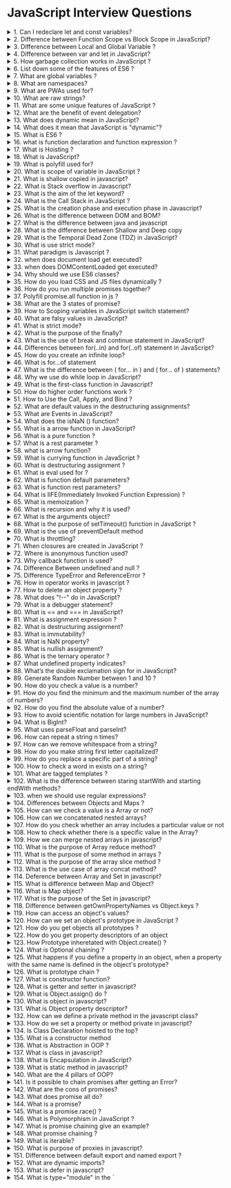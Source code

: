 # JavaScript Interview Questions

<details>
<summary>1. Can I redeclare let and const variables?</summary>

No, you cannot redeclare let and const variables. If you do, it throws below error

```js
Uncaught SyntaxError: Identifier 'someVariable' has already been declared
```

</details>

<details>
<summary>2. Difference between Function Scope vs Block Scope in JavaScript?</summary>

**Function Scope**:
variables defined inside a function are not accessible outside the function.

```javascript
function foo() {
	var a = 1;
	function bar() {
		console.log(a); // 1
	}
	bar();
}

foo(); // 1
```

**Block Scope :**

This scope restricts the variable that is declared inside a specific block, from access by the outside of the block. The let & const keyword facilitates the variables to be block scoped.

```javascript
if (true) {
	let a = 1;
	console.log(a); // 1
}
console.log(a); // ReferenceError: a is not defined
```

</details>
<details>
<summary>3. Difference between Local and Global Variable ?</summary>

**KEY DIFFERENCE**

- Local variable is declared inside a function or block scope whereas Global variable is declared outside the function.
- Local variables are created when the function has started execution and is lost when the function terminates, on the other hand, Global variable is created as execution starts and is lost when the program ends.
- Local variable doesn’t provide data sharing whereas Global variable provides data sharing.
- Local variables are stored on the stack whereas the Global variable are stored on a fixed location decided by the compiler.

</details>

<details>
<summary>4. Difference between var and let in JavaScript?</summary>

The main difference between let and var is that scope of a variable defined with let is limited to the block in which it is declared while variable declared with var has the global scope. So we can say that var is rather a keyword which defines a variable globally regardless of block scope.

Also, one difference between var and let is variable with var can be redeclared to some other value while variable could not be redeclared if it is defined with let.

</details>

<details>
<summary>5. How garbage collection works in JavaScript ?</summary>

In JavaScript, the memory management process is automated. The browser takes care of that thing for us. When a variable function or object is created in javascript the memory space is created for the reading and write operations. after the operations are done and no longer references are connected to the variable then the garbage collector release the variables from memory spaces. The Garbage Collection mechanism in JavaScript is governed by two algorithms

**Reference Counting Algorithm**
It determines the usefulness of an object by finding out if the object is being referenced by some other object or not.

**Mark and Sweep Algorithm.**
If an object is having zero references then it is effectively unreachable. So it is fit to be a garbage.

</details>
<details>
<summary>6. List down some of the features of ES6 ?</summary>

Below are the list of some new features of ES6,

- Support for constants or immutable variables
- Block-scope support for variables, constants and functions
- Arrow functions
- Default parameters
- Rest and Spread Parameters
- Template Literals
- Multi-line Strings
- Destructuring Assignment
- Enhanced Object Literals
- Promises
- Classes
- Modules

</details>

<details>
<summary>7. What are global variables ?</summary>

Global variables are those that are available throughout the length of the code without any scope. The var keyword is used to declare a local variable but if you omit it then it will become global variable

```javascript
msg = 'Hello'; // var is missing, it becomes global variable
```

</details>

<details>
<summary>8. What are  namespaces?</summary>

The namespace is a programming paradigm it's used to avoid variable naming collisions. Help to organize code into logical groups. JavaScript does not provide namespace by default. However, we can replicate this functionality by making a global object which can contain all functions and variables.

**Example**

```javascript
const service = {
	get: function () {
		// Get Api Implemented
	},
	put: function () {
		// put Api Implemented
	},
	post: function () {
		// post Api Implmented
	}
};

service.get();
service.post();
```

</details>

<details>
<summary>9. What are PWAs used for?</summary>

Progressive Web Apps (PWAs) are web apps that use service workers, manifests, and other web-platform features in combination with progressive enhancement to give users an experience on par with native apps.

</details>

<details>
<summary>10. What are raw strings?</summary>

It's used to get the raw string form of template literals without processing to escape sequences (e.g. \n).

```javascript
var str = `Hello world \n Jon Snow`;
console.log(str);
// Hello world
//  Jon Snow

var rawStr = String.raw`Hello world \n Jon Snow`;
console.log(rawStr); //Hello world \n Jon Snow
```

</details>
<details>
<summary>11. What are some unique features of JavaScript ?</summary>

There are at least three great things about JavaScript:

1. Full integration with HTML/CSS.
2. Simple and easy to understand syntax.
3. Supported by all modern browsers and enabled by default in all modern browsers.

</details>

<details>
<summary>12. What are the benefit of event delegation?</summary>

Event Delegation is basically a pattern to handle events efficiently. Instead of adding an event listener to each and every similar element, we can add an event listener to a parent element and call an event on a particular target using the .target property of the event object.

- No need to add many handlers.
- When adding or removing elements, no need to add/remove handlers.

</details>

<details>
<summary>13. What does dynamic mean in JavaScript?</summary>

JavaScript is a loosely typed or dynamic language because variables in JavaScript are not directly associated with any particular value type, and any variable can be assigned/reassigned with values of all types.

```javascript
let age = 50; // age is a number now
age = 'old'; // age is a string now
age = true; // age is a boolean
```

</details>

<details>
<summary>14. What does it mean that JavaScript is "dynamic"?</summary>

JavaScript is called a dynamic language because it doesn't just have a few dynamic aspects, pretty much everything is dynamic.

All variables are dynamic (both in type and existance), and even the code is dynamic. You can create new variables at runtime, and the type of variables is determined at runtime

</details>

<details>
<summary>15. What is ES6 ?</summary>

ES6 stands for ECMAScript 6. ECMAScript was created to standardize JavaScript, and ES6 is the 6th version of ECMAScript, it was published in 2015, and is also known as ECMAScript 2015.

</details>
<details>
<summary>16. what is function declaration and function expression ?</summary>

**Function Declaration**
A function created with a function declaration is a Function object and has all the properties, methods and behavior of Function

```javascript
function add(a, b) {
	return a + b;
}
```

**Function Expression**
A Functions stored in variables do not need function names. They are always invoked (called) using the variable name.

```javascript
const add = function (a, b) {
	return a + b;
};
```

</details>

<details>
<summary>17. What is Hoisting ?</summary>

In JavaScript, Hoisting is the default behavior of moving all the declarations at the top of the scope before code execution. Basically, it gives us an advantage that no matter where functions and variables are declared, they are moved to the top of their scope regardless of whether their scope is global or local.

It allows us to call functions before even writing them in our code.

Note: JavaScript only hoists declarations, not the initializations.

JavaScript allocates memory for all variables and functions defined in the program before execution. [Reference](https://www.geeksforgeeks.org/javascript-hoisting/)

</details>

<details>
<summary>18. What is JavaScript?</summary>

Javascript is a synchronized single-threaded programming language.

</details>

<details>
<summary>19. What is polyfill used for?</summary>

Polyfills allow web developers to use an API regardless of whether or not it is supported by a browser, and usually with minimal overhead. Typically they first check if a browser supports an API, and use it if available, otherwise using their own implementation.

</details>

<details>
<summary>20. What is scope of variable in JavaScript ?</summary>

The scope of a variable is the region of your program in which it is defined. JavaScript variables have only two scopes.

- **Global Variables** − A global variable has global scope which means it can be defined anywhere in your JavaScript code
- **Local Variables** − A local variable will be visible only within a function or block (let,const) where it is defined. Function parameters are always local to that function

</details>

<details>
<summary>21. What is shallow copied in javascript?</summary>

A shallow copy is a copy of the object itself. It does not copy the properties of the object. It just copies the reference to the object.

```javascript
const obj = {
	a: 1,
	b: 2
};

const obj2 = obj;
obj2.a = 2;

console.log(obj2); // {a: 2, b: 2}
console.log(obj); // {a: 2, b: 2}
```

</details>

<details>
<summary>22. What is Stack overflow in Javascript?</summary>

The call stack has a maximum size assigned. Stack Overflow occurs when the number of function calls added to the stack increases the stack’s maximum limit (the call stack has a maximum size). A classic example to cause such a situation is Recursion. Recursion is a process in which a function calls itself until a terminating condition is found.

```javascript
function recursion() {
	recursion(); //a function calling itself
}
recursion();
```

</details>

<details>
<summary>23. What is the aim of the let keyword?</summary>

let allows you to declare variables that are limited to the scope of a block statement, or expression on which it is used, unlike the var keyword, which declares a variable globally, or locally to an entire function regardless of block scope.

```js
function varTest() {
	var x = 1;
	{
		var x = 2; // same variable!
		console.log(x); // 2
	}
	console.log(x); // 2
}

function letTest() {
	let x = 1;
	{
		let x = 2; // different variable
		console.log(x); // 2
	}
	console.log(x); // 1
}
```

</details>

<details>
<summary>24. What is the Call Stack in JavaScript ?</summary>

The call stack is used by JavaScript to keep track of multiple function calls. It is like a real stack in data structures where data can be pushed and popped and follows the Last In First Out (LIFO) principle. We use call stack for memorizing which function is running right now. The below example demonstrates the call stack.

</details>

<details>
<summary>25. What is the creation phase and execution phase in Javascript?</summary>

**Creation Phase**
It picks all function declarations and stores them in memory with their reference. Also picks all variables and assigns undefined to them.

**Execution Phase**
In that phase read the code line by line and assigns variable values. and execute functions.

</details>

<details>
<summary>26. What is the difference between DOM and BOM?</summary>

They're just different objects you're dealing with:

**DOM**

The DOM is the **Document object model** which is deals with the document, the HTML elements themselves, e.g `document` and all traversal you would do in it, events, etc.

**BOM**

The BOM is the Browser Object Model, which deals with browser components aside from the document, like history, location, navigator and screen (as well as some others that vary by browser).

| BOM                                                                               | DOM                                                      |
| --------------------------------------------------------------------------------- | -------------------------------------------------------- |
| Is Browser Object Model                                                           | Is Document Object Model                                 |
| Used for access and manipulation of the browser window                            | Used to manipulate the HTML document.                    |
| No standard set of rules, each browser has its own standards for implementing BOM | Has a set standard of rules to be used across documents. |

</details>

<details>
<summary>27. What is the difference between java and javascript</summary>

Both are totally unrelated programming languages and no relation between them. Java is statically typed, compiled, runs on its own VM. Whereas Javascript is dynamically typed, interpreted, and runs in a browser and nodejs environments. Let's see the major differences in a tabular format,

| Feature     | Java                           | JavaScript                                            |
| ----------- | ------------------------------ | ----------------------------------------------------- |
| Typed       | It's a strongly typed language | It's a dynamic typed language                         |
| Paradigm    | Object oriented programming    | Prototype based programming                           |
| Scoping     | Block scoped                   | Function-scoped                                       |
| Concurrency | Thread based                   | event based                                           |
| Memory      | Uses more memory               | Uses less memory. Hence it will be used for web pages |

</details>

<details>
<summary>28. What is the difference between Shallow and Deep copy</summary>

**Shallow Copy:** Shallow copy is a bitwise copy of an object. A new object is created that has an exact copy of the values in the original object. If any of the fields of the object are references to other objects, just the reference addresses are copied i.e., only the memory address is copied.

```javascript
var empDetails = {
	name: 'John',
	age: 25,
	expertise: 'Software Developer'
};
```

to create a duplicate

```javascript
var empDetailsShallowCopy = empDetails; //Shallow copying!
```

if we change some property value in the duplicate one like this:

```javascript
empDetailsShallowCopy.name = 'Johnson';
```

The above statement will also change the name of empDetails, since we have a shallow copy. That means we're losing the original data as well.

**Deep copy:** A deep copy copies all fields, and makes copies of dynamically allocated memory pointed to by the fields. A deep copy occurs when an object is copied along with the objects to which it refers.

```javascript
var empDetails = {
	name: 'John',
	age: 25,
	expertise: 'Software Developer'
};
```

Create a deep copy by using the properties from the original object into new variable

```javascript
var empDetailsDeepCopy = {
	name: empDetails.name,
	age: empDetails.age,
	expertise: empDetails.expertise
};
```

Now if you change empDetailsDeepCopy.name, it will only affect empDetailsDeepCopy & not empDetails

</details>

<details>
<summary>29. What is the Temporal Dead Zone (TDZ) in JavaScript?</summary>

A temporal dead zone (TDZ) is the area of a block where a variable is inaccessible until the moment the computer completely initializes it with a value.

```js
function somemethod() {
	console.log(counter1); // undefined
	console.log(counter2); // ReferenceError
	var counter1 = 1;
	let counter2 = 2;
}
```

</details>

<details>
<summary>30. What is use strict mode?</summary>

ECMAScript 5 introduced the concept of "strict mode" . It allows you to place a program, or a function, in a "strict" operating context. This strict context prevents certain actions from being taken and throws more exceptions . Its main purpose is to do more checking.

**With Strict Mode**

```javascript
'use strict';
username = 'Jon';
console.log(username);
// Uncaught ReferenceError: username is not defined
```

**WithOut Strict Mode**

```javascript
username = 'Jon';
console.log(username);
//Jon
```

</details>
<details>
<summary>31. What paradigm is Javascript ?</summary>

JavaScript is a multi-paradigm language, supporting imperative/procedural programming, Object-Oriented Programming and functional programming. JavaScript supports Object-Oriented Programming with prototypical inheritance.

</details>

<details>
<summary>32. when does  document load  get executed?</summary>

The load event is fired when the whole page has loaded, including all dependent resources(stylesheets, images).

</details>

<details>
<summary>33. when does DOMContentLoaded get executed?</summary>

when the initial HTML document has been completely loaded and parsed, without waiting for stylesheets, images, and subframes to finish loading

</details>

<details>
<summary>34. Why should we use ES6 classes?</summary>

ES6 classes are syntactic sugar for the prototypical class system we use today. They make code more concise and self-documenting, which is reason enough to use them.

- The syntax is more clear and less error-prone
- The syntax is also way more clean and easier to understand.
- Setting up inheritance is really easy.
- You can inherit from Array, which wasn't possible before.
- In a subclass, calling a parent's function is very easy: just type super.

**WithOut ES6 class:**

```javascript
var Foo = (function () {
	function Foo(bar) {
		this._bar = bar;
	}

	Foo.prototype.getBar = function () {
		return this._bar;
	};

	return Foo;
})();
```

**With ES6 class:**
The syntax is also way more clean and easier to understand.

```javascript
class Foo {
	constructor(bar) {
		this._bar = bar;
	}

	getBar() {
		return this._bar;
	}
}
```

</details>

<details>
<summary>35. How do you load CSS and JS files dynamically ?</summary>

You can create both link and script elements in the DOM and append them as children to the head tag. Let's create a function to add script and style resources as below,

```javascript
function loadAssets(filename, filetype) {
	if (filetype == 'css') {
		// External CSS file
		var fileReference = document.createElement('link');
		fileReference.setAttribute('rel', 'stylesheet');
		fileReference.setAttribute('type', 'text/css');
		fileReference.setAttribute('href', filename);
	} else if (filetype == 'js') {
		// External JavaScript file
		var fileReference = document.createElement('script');
		fileReference.setAttribute('type', 'text/javascript');
		fileReference.setAttribute('src', filename);
	}
	if (typeof fileReference != 'undefined')
		document.getElementsByTagName('head')[0].appendChild(fileReference);
}
```

</details>

<details>
<summary>36. How do you run multiple promises together?</summary>

Handle multiple promises and complete each one before starting the next one. The `Promise.all` It takes an array of promises and returns a single promise.

```javascript
const promiseOne = new Promise((resolve, reject) => {
	setTimeout(() => {
		resolve('one');
	}, 1000);
});

const promiseTwo = new Promise((resolve, reject) => {
	setTimeout(() => {
		resolve('two');
	}, 2000);
});

const promiseThree = new Promise((resolve, reject) => {
	setTimeout(() => {
		resolve('three');
	}, 3000);
});

const resolved = Promise.all([promiseOne, promiseTwo, promiseThree]).then((results) => {
	console.log(results);
});
```

</details>

<details>
<summary>37. Polyfill promise.all function in js ?</summary>

```javascript
function all(promises) {
	return new Promise((resolve, reject) => {
		let count = 0;
		let results = [];
		promises.forEach((promise, index) => {
			promise
				.then((result) => {
					results[index] = result;
					count++;
					if (count === promises.length) {
						resolve(results);
					}
				})
				.catch(reject);
		});
	});
}
```

```javascript
const promiseOne = new Promise((resolve, reject) => {
	setTimeout(() => {
		resolve('one');
	}, 1000);
});

const promiseTwo = new Promise((resolve, reject) => {
	setTimeout(() => {
		resolve('two');
	}, 2000);
});

const promiseThree = new Promise((resolve, reject) => {
	setTimeout(() => {
		resolve('three');
	}, 3000);
});

const resolved = all([promiseOne, promiseTwo, promiseThree]).then((results) => {
	console.log(results);
});
```

</details>

<details>
<summary>38. What are the 3 states of promise?</summary>

**Pending**
the promise has been created, and the asynchronous function it's associated with has not succeeded or failed yet. This is the state your promise is in when it's returned from a call to fetch(), and the request is still being made.

**Fulfilled**
The asynchronous function has succeeded. When a promise is fulfilled, its then() handler is called.

**Rejected**
The asynchronous function has failed. When a promise is rejected, its catch() handler is called.

</details>

<details>
<summary>39. How to Scoping variables in JavaScript switch statement?</summary>

when you declare variable in case statements, they would hoisted to the switch statement. I would show you a very simple way to make sure the variables you declare in your case statements can only be accessed from that block.

One important point to remember is that each case statement is not a block. Variables declared anywhere within the switch statement is locally scoped to the switch statement.

```js
    let number  = 2;

    switch (number) {
        case 1:
            let message = "first number";
            console.log(message)
            break;
        case 2:
            let message = "second number";
            console.log(message)
            break;
    case 3:
            let message = "third number";
            console.log(message)
            break;
        default
            let message = "second number";
            console.log(message)
            break;
    }

    //This throws a syntax error: identifier "message"
    //has already been declared
```

There are cases where you might need yo hold different variable values in each of the case statements. It's possible to keep a variable scoped to the case statement. There's a very easy fix for this, Let's solve this

```js
    let number  = 2;

    switch (number) {
        case 1: { // braces make the case statement a block
            let message = "number" + number; // this remains in this block
            console.log(message)
            break;
        }
        case 2: {
            let message =  "number" + number; // this is a valid syntax
            console.log(message)
            break;
        }
        case 3: {
            let message = "number" + number;
            console.log(message)
            break;
        }
        default
            let message =  "number" + number;
            console.log(message)
            break;
    }
```

By wrapping a block in braces, any variable declared within that block is only visible within the block,and is garbage collected once the block ends.

With this syntax, each of these variables are declared within a block, scoped away from each other. They can only be accessed from within the case scope and thrown away once the block ends.

[Reference](https://dev.to/robogeek95/scoping-variables-in-the-switch-statement-1gig)

</details>

<details>
<summary>40. What are falsy values in JavaScript?</summary>

Those are Essentials falsy values in Javascript.

```javascript
false;
undefined;
null;
NaN;
0 + 0 - 0;
('');
''``;
```

</details>

<details>
<summary>41. What is strict mode?</summary>

Strict mode is a way to tell the JavaScript engine to be more strict when running your code. Strict mode changes some of the ways that JavaScript treats your code to be more predictable and to prevent you from making errors. Strict mode is not a way to enforce the coding style of your code, but it can help you to be more predictable.

Strict mode can be enabled by adding the strict mode directive at the beginning of your code or before any statement which you want to be in strict mode.

**Global scope strict mode**

```javascript
'use strict';
```

**Local scope strict mode**

```javascript
function foo() {
	'use strict';
	return this;
}
```

</details>

<details>
<summary>42. What is the purpose of the finally?</summary>

The final statement executes after the try..catch statement gets a pass. Regardless of the result. If get an error on the catch block or closed on the try block. it will always get executed.

```javascript
var result = 18;
try {
	if (result > 10) {
		throw new Error('result is too large');
	}
} catch (e) {
	console.log(e);
} finally {
	console.log('finally');
}
```

**Output**

```js
 Error: result is too large
 finally
```

</details>

<details>
<summary>43. What is the use of break and continue statement in JavaScript?</summary>

**Break Statement**
The break statement is used at an instance whereby satisfying the condition being specified, the whole loop gets skipped and it takes you out of the loop. In other words, the loop is stopped

```javascript
for (i = 1; i <= 8; i++) {
	if (i === 5) break;
	console.log(i);
}
```

**Continue**
Let’s consider a situation where we are in a loop and we desire to break one iteration whenever a specified condition occurs and then we continue with the next iteration in the loop.

The Continue statement is going to fulfill that desire for us. Unlike break, the continue statement “jumps over” to the next iteration/execution of the loop.

Whenever a continue statement takes place, the loop condition is checked to see if the condition is satisfied or true and if so, it goes towards the next iteration.

```javascript
for (i = 1; i < 8; i++) {
	if (i === 3 || i === 4) continue;
	console.log(i);
}
```

</details>

<details>
<summary>44. Differences between for(..in) and for(..of) statement in JavaScript?</summary>

**for (..in) loop**
The JavaScript for (..in) statement loops through the enumerable properties of an object. The loop will iterate over all enumerable properties of the object.

```javascript
const obj = {
	a: 1,
	b: 2,
	c: 3
};

for (let key in obj) {
	console.log(key);
}
```

**for (..of) loop**
This for (..of) statement lets you loop over the data structures that are iterable such as Arrays, Strings, Maps, Node Lists, and more. It calls a custom iteration hook with instructions to execute on the value of each property of the object.

```javascript
const obj = {
	a: 1,
	b: 2,
	c: 3
};

for (let key of Object.entries(obj)) {
	console.log(key);
}
```

</details>

<details>
<summary>45. How do you create an infinite loop?</summary>

We can create an infinity loop using for loop without expression and also a while loop gave the starting condition true.

```javascript
for (;;) {}
while (true) {}
```

</details>

<details>
<summary>46. What is for...of statement</summary>

The JavaScript for of statement loops through the values of an iterable object. It lets you loop over iterable data structures such as Arrays, Strings, Maps, NodeLists, and more:

```javascript
const cars = ['BMW', 'Volvo', 'Mini'];

let text = '';
for (let x of cars) {
	text += x;
}

// BMW
// Volvo
// Mini
```

</details>

<details>
<summary>47. What is the difference between ( for... in ) and ( for... of ) statements?</summary>

**for in** loops over enumerable property names of an object.

```javascript
var obj = {
	a: 1,
	b: 2,
	c: 3
};

for (var key in obj) {
	console.log(key);
}

// a
// b
// c
```

**for of** (new in ES6) does use an object-specific iterator and loops over the values generated by that.

```javascript
var obj = {
	a: 1,
	b: 2,
	c: 3
};

for (let item of Object.entries(obj)) {
	console.log(item);
}

// Output:
// [ 'a', 1 ]
// [ 'b', 2 ]
// [ 'c', 3 ]
```

</details>

<details>
<summary>48. Why we use do while loop in JavaScript?</summary>

The do..while loop is the variant of the while loop. It's executed once before checking the condition is true. Then it will repeat the condition as long as the condition is true.

```javascript
let number = 1;

do {
	number++;
	console.log(number);
} while (number < 10);
```

</details>

<details>
<summary>49. What is the first-class function in Javascript?</summary>

A programming language is said to have First-class functions when functions in that language are treated like any other variable. For example, in such a language, a function can be passed as an argument to other functions, can be returned by another function and can be assigned as a value to a variable.

**Example**

```js
function sayHello() {
	return 'Hello, ';
}
function greeting(helloMessage, name) {
	console.log(helloMessage() + name);
}
// Pass `sayHello` as an argument to `greeting` function
greeting(sayHello, 'JavaScript!');
// Hello, JavaScript!
```

</details>
<details>
<summary>50. How do higher order functions work ?</summary>

A function that receives another function as an argument or that returns a new function or both is called Higher-order functions. Higher-order functions are only possible because of the First-class function.

```js
const greet = function (name) {
	return function (m) {
		console.log(`Hi!! ${name}, ${m}`);
	};
};

const greet_message = greet('ABC');
greet_message('Welcome To GeeksForGeeks');
```

We can also call the function like this also — greet(‘ABC’)(‘Welcome To GeeksForGeeks’), It will also give the same output.

```js
Hi!! ABC, Welcome To GeeksForGeeks
```

</details>
<details>
<summary>51. How to Use the Call, Apply, and Bind ?</summary>

#### Call

Call invokes the function and allows you to pass in arguments one by one.

```js
const user = {
	name: 'Jobayer Hossain'
};

function greet(greet, ask) {
	return `Hello ${greet} ${this.name} ${ask}`;
}

const userJonCall = greet.call(user, 'Sir,', 'How are you ?');
// Hello Sir, Jobayer Hossain How are you ?
```

#### Apply

Apply invokes the function and allows you to pass in arguments as an array.

```js
const user = {
	name: 'Jobayer Hossain'
};

function greet(greet, ask) {
	return `Hello ${greet} ${this.name} ${ask}`;
}

const userJonApply = greet.apply(user, ['Sir', 'How are your?']);
// Hello Sir, Jobayer Hossain How are you?
```

#### Bind

Bind returns a new function, allowing you to pass in a this array and any number of arguments.

```js
const user = {
	name: 'Jobayer Hossain'
};

function greet(greet, ask) {
	return `Hello ${greet} ${this.name} ${ask}`;
}

const userJonBind = greet.bind(user);
const userJonResponse = userJonBind('Sir', 'How are your?');
// Hello Sir, Jobayer Hossain How are you ?
```

</details>

<details>
<summary>52. What are default values in the destructuring assignments?</summary>

When destructuring happens the property's initial value was undefined now we can assign an initial value to the restructuring property instant of holding it undefined.

**Arrays destructuring:**

```javascript
var x, y, z;

[x = 2, y = 4, z = 6] = [10];
console.log(x); // 10
console.log(y); // 4
console.log(z); // 6
```

**Objects destructuring:**

```javascript
var { x = 2, y = 4, z = 6 } = { x: 10 };

console.log(x); // 10
console.log(y); // 4
console.log(z); // 6
```

</details>

<details>
<summary>53. What are Events in JavaScript?</summary>

Javascript has events that provide a dynamic interface to a webpage. These events are connected to elements in the Document Object Model(DOM).

</details>

<details>
<summary>54. What does the isNaN () function?</summary>

The isNaN() function is used to determine whether a value is an illegal number (Not-a-Number) or not. i.e, This function returns true if the value equates to NaN. Otherwise it returns false.

```javascript
isNaN('Hello'); //true
isNaN('100'); //false
```

</details>

<details>
<summary>55. What is a arrow function in JavaScript?</summary>

Arrow functions have a few important distinctions in how they work that distinguish them from traditional functions, as well as a few syntactic enhancements. The biggest functional differences are that arrow functions do not have their own this binding or prototype and cannot be used as a constructor. Arrow functions can also be written as a more compact alternative to traditional functions, as they grant the ability to omit parentheses around parameters and add the concept of a concise function body with implicit return.

#### Cleaner Syntax

```js
const sum = (a, b) => {
	return a + b;
};
sum(10, 10); // 20
```

#### `this` Bindings

```js
const sum = () => {
	return this;
};
sum(); // [object Window]
```

### Constructor

```js
const person = () => {};
const p = new person();
// Uncaught TypeError: person is not a constructor
```

</details>

<details>
<summary>56. What is a pure function ?</summary>

A Pure function is a function where the return value is only determined by its arguments without any side effects.

```js
function sum(a, b) {
	return a + b;
}

sum(10, 20); // 30
```

</details>

<details>
<summary>57. What is a rest parameter ?</summary>

Rest parameter is a way to provide handled uncountable params in a function. It's useful when we don't know how many parameters are coming from it's accept all unknown parameters as an array of values.

```javascript
function getNames(...rest) {
	console.log(rest);
}

console.log(getNames('John', 'Doe', 'Jane', 'Doe'));
// ['John', 'Doe', 'Jane', 'Doe']
```

</details>

<details>
<summary>58. what is arrow function?</summary>

Arrow function is a function expression that has a shorter syntax than function declaration. And it is also a function expression that has no name. Arrow function does not have own this, arguments, super, or new.target.

```javascript
function add(a, b) {
	return a + b;
}

const add = (a, b) => {
	return a + b;
};
```

</details>

<details>
<summary>59. What is currying function in JavaScript ?</summary>

It is a technique in functional programming, transforming of the function of multiple arguments into several functions of a single argument in sequence. It is also called nested function is ECMAScript

```js
// Noncurried version
const add = (a, b, c) => {
	return a + b + c;
};
console.log(add(2, 3, 5)); // 10

// Curried version
const addCurry = (a) => {
	return (b) => {
		return (c) => {
			return a + b + c;
		};
	};
};
console.log(addCurry(2)(3)(5)); // 10
```

</details>

<details>
<summary>60. What is destructuring assignment ?</summary>

The destructuring assignment is a JavaScript expression that makes it possible to unpack values from arrays or properties from objects into distinct variables.

```javascript
var [one, two, three] = ['JAN', 'FEB', 'MARCH'];

console.log(one); // "JAN"
console.log(two); // "FEB"
console.log(three); // "MARCH"
```

```javascript
var { name, age } = { name: 'John', age: 32 };

console.log(name); // John
console.log(age); // 32
```

</details>

<details>
<summary>61. What is eval used for ?</summary>

The eval() function evaluates JavaScript code represented as a string and returns its completion value. The source is parsed as a script.

```javascript
console.log(eval('2 + 2'));
// 4
```

</details>

<details>
<summary>62. What is function default parameters?</summary>

Default parameters are parameters that are set to a default value if they are not passed to the function. Default parameters are useful for functions that have optional parameters. Default parameters are also useful for functions that have multiple parameters with default values.

```javascript
// Example
function greet(name = 'Anonymous') {
	console.log('Hello ' + name + '!');
}

greet(); // Hello Anonymous!
```

</details>

<details>
<summary>63. What is function rest parameters?</summary>

Rest parameters are used to represent an indefinite number of arguments. Rest parameters are not mandatory. It is useful when you want to represent an indefinite number of arguments as an array.

```javascript
function sum(...args) {
	return args.reduce((a, b) => a + b, 0);
}

console.log(sum(1, 2, 3, 4, 5)); // 15
```

</details>

<details>
<summary>64. What is IIFE(Immediately Invoked Function Expression) ?</summary>

IIFE (Immediately Invoked Function Expression) is a JavaScript function that runs as soon as it is defined. The signature of it would be as below,

```js
(function () {
	// logic here
})();
```

The primary reason to use an IIFE is to obtain data privacy because any variables declared within the IIFE cannot be accessed by the outside world. i.e, If you try to access variables with IIFE then it throws an error as below,

```js
(function () {
	var message = 'IIFE';
	console.log(message);
})();
console.log(message); //Error: message is not defined
```

</details>

<details>
<summary>65. What is memoization ?</summary>

Memoization is a programming technique which attempts to increase a function’s performance by caching its previously computed results. Each time a memoized function is called, its parameters are used to index the cache. If the data is present, then it can be returned, without executing the entire function. Otherwise the function is executed and then the result is added to the cache. Let's take an example of adding function with memoization,

```javascript
const memoizAddition = () => {
	let cache = {};
	return (value) => {
		if (value in cache) {
			console.log('Fetching from cache');
			return cache[value]; // Here, cache.value cannot be used as property name starts with the number which is not a valid JavaScript  identifier. Hence, can only be accessed using the square bracket notation.
		} else {
			console.log('Calculating result');
			let result = value + 20;
			cache[value] = result;
			return result;
		}
	};
};
// returned function from memoizAddition
const addition = memoizAddition();
console.log(addition(20)); //output: 40 calculated
console.log(addition(20)); //output: 40 cached
```

</details>

<details>
<summary>66. What is recursion and why it is used?</summary>

A function that calls itself is called a recursive function. In some ways, recursion is analogous to a loop. Both execute the same code multiple times, and both require a condition (to avoid an infinite loop, or rather, infinite recursion in this case).

```javascript
const factorial = function fac(n) {
	return n < 2 ? 1 : n * fac(n - 1);
};

factorial(3);
```

</details>

<details>
<summary>67. What is the arguments object?</summary>

The arguments object is an array-like object containing the arguments passed to a function. The arguments object is a local variable within a function and is not accessible from outside the function.

```javascript
// Example
function sum() {
	var sum = 0;
	for (var i = 0; i < arguments.length; i++) {
		sum += arguments[i];
	}
	return sum;
}
sum(1, 2, 3); // 6
```

</details>

<details>
<summary>68. What is the purpose of setTimeout() function in JavaScript ?</summary>

The setTimeout() method allows you to execute a piece of code after a certain amount of time has passed. You can think of the method as a way to set a timer to run JavaScript code at a certain time.

For example, the code below will print "Hello World" to the JavaScript console after 2 seconds have passed:

```javascript
setTimeout(function () {
	console.log('Hello World');
}, 2000);

console.log('setTimeout() example...');
```

You can also pass additional parameters to the setTimeout() method that you can use inside the function as follows:

```javascript
function greeting(name, role) {
	console.log(`Hello, my name is ${name}`);
	console.log(`I'm a ${role}`);
}

setTimeout(greeting, 3000, 'Nathan', 'Software developer');
```

</details>

<details>
<summary>69. What is the use of preventDefault method</summary>

The preventDefault() method cancels the event if it is cancelable, meaning that the default action or behaviour that belongs to the event will not occur. For example, prevent form submission when clicking on submit button and prevent opening the page URL when clicking on hyperlink are some common use cases.

```javascript
document.getElementById('link').addEventListener('click', function (event) {
	event.preventDefault();
});
```

</details>

<details>
<summary>70. What is throttling?</summary>

Throttling is a technique used to limit the execution of an event handler function, even when this event triggers continuously due to user actions. The common use cases are browser resizing, window scrolling etc.
The below example creates a throttle function to reduce the number of events for each pixel change and trigger scroll event for each 100ms except for the first event.

```js
const throttle = (fn, limit) => {
	let isThrottled = false;
	return (...args) => {
		if (isThrottled) return;
		isThrottled = true;
		fn.apply(this, args);
		setTimeout(() => {
			isThrottled = false;
		}, limit);
	};
};
const sum = (a) => {
	console.log(a);
	return a + 10;
};
const throttled = throttle(() => sum(10), 1000);
document.body.addEventListener('click', () => throttled());
```

</details>

<details>
<summary>71. When closures are created in JavaScript ?</summary>

When an inner function uses the outer function's variable, then closer is created in javascript.

```javascript
// Closure is not created example
function addSquares(a, b) {
	function square(x) {
		return x * x;
	}
	return square(a) + square(b);
}

// Closure is created example
function addSquares(a, b) {
	function square(x) {
		return a * x;
	}
	return square(a) + square(b);
}
```

</details>

<details>
<summary>72. Where is anonymous function used?</summary>

Anonymous functions are often arguments being passed to higher-order functions, or used for constructing the result of a higher-order function that needs to return a function. If the function is only used once, or a limited number of times, an anonymous function may be syntactically lighter than using a named function. An anonymous function can be useful for creating IIFE(Immediately Invoked Function)

```javascript
function (optionalParameters) {
  //do something
}

const myFunction = function(){ //Anonymous function assigned to a variable
  //do something
};

[1, 2, 3].map(function(element){ //Anonymous function used as a callback function
  //do something
});
```

</details>

<details>
<summary>73. Why callback function is used?</summary>

A callback function is a function passed into another function as an argument, which is then invoked inside the outer function to complete some kind of routine or action.

**Here is a quick example:**

```javascript
function greeting(name) {
	alert('Hello ' + name);
}

function processUserInput(callback) {
	var name = prompt('Please enter your name.');
	callback(name);
}

processUserInput(greeting);
```

</details>

<details>
<summary>74. Difference Between undefined and null ?</summary>

`undefined` is a variable that refers to something that doesn't exist, and the variable isn't defined to be anything. `null` is a variable that is defined but is missing a value.

```javascript
let a;
console.log(a); // undefined

let b = null;
console.log(b); // null
```

</details>

<details>
<summary>75. Difference TypeError and ReferenceError ?</summary>

A **ReferenceError** occurs when you try to use a variable that doesn't exist at all.

A **TypeError** occurs when the variable exists, but the operation you're trying to perform is not appropriate for the type of value it contains. In the case where the detailed message says "is not defined", this can occur if you have a variable whose value is the special undefined value, and you try to access a property of it.

</details>

<details>
<summary>76. How in operator works in javascript ?</summary>

It is used to check if a value is present in an array or not. It returns true if the value is present in the array and false if not.

**Array Example**

```javascript
const arr = [1, 2, 3, 4, 5];
console.log(1 in arr); // true
console.log(6 in arr); // false
```

**Example Object**

```javascript
const obj = {
	name: 'John',
	age: 30
};
console.log('name' in obj); // true
console.log('age' in obj); // true
console.log('job' in obj); // false
```

</details>

<details>
<summary>77. How to delete an object property ?</summary>

Using the delete operator. THe delete operator deletes a property from an object. It returns true if the property was deleted, false if the property was not found.

```javascript
var person = {
	name: 'John',
	age: 30
};

delete person.age;

console.log(person.age); // undefined
```

</details>

<details>
<summary>78. What does "!--" do in JavaScript?</summary>

That's not a special operator, it's 2 standard operators one after the other:

- A prefix decrement (--)
- A logical not (!)

```javascript
x = 1;
if (!x) // false
if (!--x) // becomes 0 and then uses the NOT operator,
          // which makes the condition to be true
```

</details>

<details>
<summary>79. What is a debugger statement?</summary>

The debugger keyword is turned on, It stops the execution of JavaScript code. Otherwise, it has no effect.

</details>

<details>
<summary>80. What is == and === in JavaScript?</summary>

The == and === operators are used to check the equality of two operands. The ‘==’ operator tests for abstract equality i.e. it does the necessary type conversions before doing the equality comparison.
But the ‘===’ operator tests for strict equality i.e it will not do the type conversion hence if the two values are not of the same type, when compared, it will return false.

**==**

```javascript
var a = 1;
var b = '1';

if (a == b) {
	console.log('EQUAL');
} else {
	console.log('NOT EQUAL');
}
// output: EQUAL
```

**===**

```javascript
var a = 1;
var b = '1';

if (a === b) {
	console.log('EQUAL');
} else {
	console.log('NOT EQUAL');
}
// output: NOT EQUAL
```

</details>

<details>
<summary>81. What is assignment expression ?</summary>

Assignment expression is an expression that has a left hand side and a right hand side. The left hand side is the variable that is assigned a value. The right hand side is the value that is assigned to the variable.

**Example:**

```javascript
var x = 5;
var y = x;
console.log(y); // 5
```

**Example:**

```javascript
var x = 5;
var y = x;
x = 10;
console.log(y); // 5
```

</details>

<details>
<summary>82. What is destructuring assignment?</summary>

Destructuring assignment is a JavaScript feature that allows you to assign values to variables from arrays and objects. It is done by destructuring the array or object and then assigning the variables. It is useful when you want to assign a value to a variable from an array or object. For example, you can assign the first and last name of a person to separate variables.

**Object Example:**

```javascript
const person = {
	firstName: 'John',
	lastName: 'Doe'
};

const { firstName, lastName } = person;
console.log(firstName); // John
console.log(lastName); // Doe
```

**Array Example:**

```javascript
const people = ['John', 'Doe', 'Jane', 'Doe'];
const [firstName, lastName, ...rest] = people;
console.log(firstName); // John
console.log(lastName); // Doe
console.log(rest); // ['Jane', 'Doe']
```

</details>

<details>
<summary>83. What is immutability?</summary>

Immutability is the property of data that never changes. It is the property of data that never changes. For example, a person's name is immutable. If you change a person's name, you can't change it back.

```javascript
'use strict';
const person = {
	name: 'John',
	age: 30
};
// Make it immutable
Object.freeze(person);
```

</details>

<details>
<summary>84. What is NaN property?</summary>

The NaN property is a global property that represents "Not-a-Number" value. i.e, It indicates that a value is not a legal number. It is very rare to use NaN in a program but it can be used as return value for few cases

</details>

<details>
<summary>85. What is nullish assignment?</summary>

The nullish assignment is a special operator that allows you to assign a value to a variable if the value is null or undefined. It is used to avoid the need to use an if statement to check if a variable is null or undefined. For example: var x = y ?? 'default'; // x is set to y if y is not null or undefined, otherwise x is set to 'default'.

```javascript
var x = false;
var result = x ?? 'default';
console.log(result); // false
```

```javascript
var x = undefined;
var result = x ?? 'default';
console.log(result); // default
```

</details>

<details>
<summary>86. What is the ternary operator ?</summary>

The ternary operator is a short hand for an if statement. It is used to check if a condition is true or false and execute a different code block depending on the result. The syntax is: condition ? true code block : false code block.

**Example In ternary operator:**

```javascript
var age = prompt('What is your age?');
var ageInNumber = parseInt(age);

var message = ageInNumber >= 18 ? 'You are old enough to drive' : 'You are not old enough to drive';
console.log(message);
```

**Example In if statement:**

```javascript
var age = prompt('What is your age?');
var ageInNumber = parseInt(age);

if (ageInNumber >= 18) {
	console.log('You are old enough to drive');
} else {
	console.log('You are not old enough to drive');
}
```

</details>

<details>
<summary>87. What undefined property indicates?</summary>

A variable that has not been assigned a value is of type undefined. A method or statement also returns undefined if the variable that is being evaluated does not have an assigned value.

```javascript
let x;
if (typeof x === 'undefined') {
	// these statements execute
}
```

</details>

<details>
<summary>88. What’s the double exclamation sign for in JavaScript?</summary>

it's short way to cast a variable to be a boolean (true or false) value. The !! ensures the resulting type is a boolean (true or false).

```javascript
    console.log(!!"foo") --> true
    console.log(!!null) --> false
```

</details>

<details>
<summary>89. Generate Random Number between 1 and 10 ?</summary>

```javascript
var randomNumber = Math.floor(Math.random() * 10) + 1;
console.log(randomNumber);
```

</details>

<details>
<summary>90. How do you check a value is a number?</summary>

The `isNaN()` method determines whether a value is an illegal number. If the value is not a number, then the method returns true. Otherwise, it returns false.

**Example**

```javascript
var x = '5';
var y = 'Hello';

console.log(isNaN(x)); // false
console.log(isNaN(y)); // true
```

</details>
<details>
<summary>91. How do you find the minimum and the maximum number of the array of numbers?</summary>

There are various ways to solve this problem. One of the simplest ways is to use built-in functions. and the other way is to use a loop and if-else statement.

**Using built-in functions**

```javascript
var numbers = [1, 2, 3, 4, 5, 6, 7, 8, 9, 10];
var min = Math.min.apply(Math, numbers);
var max = Math.max.apply(Math, numbers);

console.log(min); // 1
console.log(max); // 10
```

**Using a loop and if-else statement.**

```javascript
var min = numbers[0];
var max = numbers[0];

for (var i = 0; i < numbers.length; i++) {
	if (numbers[i] < min) {
		min = numbers[i];
	}
	if (numbers[i] > max) {
		max = numbers[i];
	}
}

console.log(min); // 1
console.log(max); // 10
```

</details>

<details>
<summary>92. How do you find the absolute value of a number?</summary>

Yes, it is. The `abs()` method returns the absolute value of a number. for example, the `abs()` method returns the absolute value of -5: 5.

```javascript
var x = -5;
Math.abs(x); // 5
```

</details>

<details>
<summary>93. How to avoid scientific notation for large numbers in JavaScript?</summary>

To avoid scientific notation, use the `toFixed(n)` method. The `toFixed(n)` method rounds a number to n decimal places. For example, the following code rounds the number to two decimal places:

```javascript
var x = 12.3456;
var y = x.toFixed(2);
console.log(y); // 12.35
```

</details>

<details>
<summary>94. What is BigInt?</summary>

BigInt is a new data type in JavaScript that allows you to store very large numbers. For example, you can store a number with more than 53 bits of precision.

```javascript
var a = BigInt(1234567890123456789012345678901234567890);
var b = BigInt(1234567890123456789012345678901234567890);

console.log(a + b); // 1234567890123456789012345678901234567891
```

</details>

<details>
<summary>95. What uses parseFloat and parseInt?</summary>

`parseFloat` and parseInt are used to convert a string to a number. parseFloat converts a string to a floating point number and parseInt converts a string to an integer. It is important to note that parseFloat and parseInt do not convert a string to a number if the string contains a decimal point. for example, parseFloat("1.2") will return 1.2 and parseInt("1.2") will return 1.

**Example**

```javascript
var num = '1.2';

parseFloat(num); // 1.2
parseInt(num); // 1
```

</details>

<details>
<summary>96. How can repeat a string n times?</summary>

We can use the repeat method. Repeat method takes a string and a number and returns a new string that is n times the original string.

```javascript
var str = 'Hello';
var n = 3;

var newStr = str.repeat(n);
console.log(newStr); // HelloHelloHello
```

</details>

<details>
<summary>97. How can we remove whitespace from a string?</summary>

use the string built-in method .trim() method to remove whitespace from a string. But be careful, this method only removes whitespace from the beginning and end of the string.

```javascript
var str = '   Hello World   ';
str.trim(); // returns "Hello World"
```

</details>

<details>
<summary>98. How do you make string first letter capitalized?</summary>

The first letter of the string is capitalized using the `toUpperCase()` method. So first we need to get the first letter of the string and then we can use the `toUpperCase()` method to capitalize it.

**Example:**

```javascript
var str = 'hello world';
var firstLetter = str.charAt(0);
var restOfString = str.slice(1);
var capitalizedString = firstLetter.toUpperCase() + restOfString; //
console.log(capitalizedString); // Hello World
```

**Explanation:**

We get the first letter of the string and then we use the `toUpperCase()` method to capitalize it. We then concatenate the capitalized letter with the rest of the string using the `slice()` method. The `slice()` method returns a new string from the original string based on the start and end index provided.

</details>

<details>
<summary>99. How do you replace a specific part of a string?</summary>

Use the replace method. The replace method takes two arguments: the first is the string to be replaced, and the second is the string to replace it with and returns a new string. For example, if you wanted to replace the word "hello" with "goodbye", you would use the replace method like this: "hello".replace("hello", "goodbye");

```javascript
var str = 'hello world';
var newStr = str.replace('hello', 'goodbye');
// newStr: "goodbye world"
```

</details>

<details>
<summary>100. How to check a word in exists on a string?</summary>

There are various ways to check a word in exist on string on not. but the most efficient way is to use includes method.

**Using includes method**

```javascript
var str = 'Hello World';
console.log(str.includes('World')); // true
```

**Using indexOf method**

```javascript
var str = 'Hello World';
console.log(str.indexOf('World')); // 6
```

**Using search method**

```javascript
var str = 'Hello World';
console.log(str.search('World')); // 6
```

**Using match method**

```javascript
var str = 'Hello World';
console.log(str.match('World')); // ["World"]
```

</details>

<details>
<summary>101. What are tagged templates ?</summary>

Tagged templates are an enhanced form of literal templates. It allows parsing templates with a function. The function accepts the first parameter as an array of strings and the remaining parameters as expression values.

**Example**

```javascript
var user1 = 'John';
var skill1 = 'JavaScript';
var experience1 = 15;

var user2 = 'Kane';
var skill2 = 'JavaScript';
var experience2 = 5;

function myInfoTag(strings, userExp, experienceExp, skillExp) {
	var str0 = strings[0]; // "Mr/Ms. "
	var str1 = strings[1]; // " is a/an "
	var str2 = strings[2]; // "in"

	var expertiseStr;
	if (experienceExp > 10) {
		expertiseStr = 'expert developer';
	} else if (skillExp > 5 && skillExp <= 10) {
		expertiseStr = 'senior developer';
	} else {
		expertiseStr = 'junior developer';
	}

	return `${str0}${userExp}${str1}${expertiseStr}${str2}${skillExp}`;
}

var output1 = myInfoTag`Mr/Ms. ${user1} is a/an ${experience1} in ${skill1}`;
var output2 = myInfoTag`Mr/Ms. ${user2} is a/an ${experience2} in ${skill2}`;

console.log(output1); // Mr/Ms. John is a/an expert developer in JavaScript
console.log(output2); // Mr/Ms. Kane is a/an junior developer in JavaScript
```

</details>

<details>
<summary>102. What is the difference between staring startWith and starting endWith methods?</summary>

startWith method checks if the string starts with the given string. and `endWith()` method checks if the string ends with the given string.

**Example:**

```javascript
var str = 'Hello World';
str.startsWith('Hello'); // true
str.endsWith('World'); // true

str.startsWith('World'); // false
str.endsWith('Hello'); // false
```

</details>

<details>
<summary>103. when we should use regular expressions?</summary>

Yes, we should use regular expressions when we want to match a pattern against a string. or operate search and replace operations on a string. or validate a string against a pattern. regular expressions can be a better choice than string methods.

</details>

<details>
<summary>104. Differences between Objects and Maps ?</summary>

### 1. Keys on objects are strings, on maps keys are of any type

Indeed objects are collections of key-value pairs but the key can only be a string. While the key of a Map can be of any type.

If for example, we use a number as a key in an object literal, that number is converted to a string and used as the key.

Because the key is converted to a string we get the same result when trying to get value for the 1 number value or for the '1' string value.

```js
const obj = {
	1: 'One'
};
console.log(obj[1]); // One

const map = new Map();
map.set(1, 'One');
console.log(map.get(1)); // One
console.log(map.get('1')); // undefined
```

When using maps the key can be of any type so the 1 number key is different from the '1' string key

```js
const map = new Map();
map.set(1, 'One');
console.log(map.get(1)); // One
console.log(map.get('1')); // undefined
```

The key is unique in both cases. There cannot be two properties in an object with the same key or two entries in a map with the same key.

### 2. Maps preserve the order of their keys, objects do not

The original order of key-value pairs is preserved in maps, while in objects it is not.

```js
const gamesObj = {
	2: 'Tzolkin',
	1: 'Citadels'
};
const keys = Object.keys(gamesObj);
console.log(keys);
//["1", "2"];
const keyValuePairs = Object.entries(gamesObj);
console.log(keyValuePairs);
//["1", "Citadels"]
//["2", "Tzolkin"]
```

Notice that when the object is created the key 2 comes before the key 1. When retrieving all the keys 2 comes after 1.

Below is a similar collection built with the Map constructor. This time the initial order is preserved.

```js
const gamesMap = new Map([
	[2, 'Tzolkin'],
	[1, 'Citadels']
]);
const keys = gamesMap.keys();
console.log(keys);
//MapIterator {2, 1}
const keyValuePairs = gamesMap.entries();
console.log(keyValuePairs);
//MapIterator {2 => "Tzolkin", 1 => "Citadels"}
```

</details>

<details>
<summary>105. How can we check a value is a Array or not?</summary>

The Array.isArray() method determines whether the passed value is an Array object.

```javascript
var arr = [1, 2, 3];
console.log(Array.isArray(arr)); // true

var obj = {};
console.log(Array.isArray(obj)); // false
```

</details>

<details>
<summary>106. How can we concatenated nested arrays?</summary>

The flat method is used to flatten an array. It takes an optional parameter which is the depth of the flattening. By default it flattens the array to one level. if we pass Infinity, it flattens the array to all levels.

```javascript
var arr = [1, 2, [3, 4, [5, 6]]];
console.log(arr.flat(Infinity)); // [1, 2, 3, 4, 5, 6]
```

</details>

<details>
<summary>107. How do you check whether an array includes a particular value or not</summary>

The Array#includes() method is used to determine whether an array includes a particular value among its entries by returning either true or false. Let's see an example to find an element(numeric and string) within an array.

```javascript
var numericArray = [1, 2, 3, 4];
console.log(numericArray.includes(3)); // true

var stringArray = ['green', 'yellow', 'blue'];
console.log(stringArray.includes('blue')); //true
```

</details>

<details>
<summary>108. How to check whether there is a specific value in the Array?</summary>

There are many ways we can determine where a specific value exists in the target array. The `includes` method in Javascript is one of the most convenient ways to find out whether a value exists in an array or not.

**Example**

```javascript
if (numbers.includes(3)) {
	console.log('found it');
}
```

</details>

<details>
<summary>109. How we can merge nested arrays in javascript?</summary>

use `reduce` method and use `concat` method to merge arrays.

```javascript
const nestedArr1 = [
	[1, 2, 3],
	[4, 5, 6],
	[7, 8, 9, [10, 11, 12]]
];
const nestedArr2 = [
	[1, 2, 3],
	[4, 5, 6],
	[7, 8, 9, [10, 11, 12]],
	[13, 14, 15]
];

function mergeArrays(arr1, arr2) {
	return normalizeNestedArray(arr1).concat(normalizeNestedArray(arr2));
}

function normalizeNestedArray(arr) {
	return arr.reduce((acc, curr) => {
		if (Array.isArray(curr)) {
			return acc.concat(normalizeNestedArray(curr));
		} else {
			return acc.concat(curr);
		}
	}, []);
}

mergeArrays(nestedArr1, nestedArr2);
```

**Explanation**
First we normalize the nested arrays by reducing the array to a single array. then we merge the arrays. and finally we normalize the merged array.

</details>

<details>
<summary>110. What is the purpose of Array reduce method?</summary>

The reduce method executes a reducer function (that you provide) on each element of the array, resulting in a single output value. It takes two arguments: the reducer function and an initial value. The reducer function takes two arguments: the accumulator and the current value to be transformed. The accumulator is the result of the last call to the reducer function, or the initial value if this is the first call. The current value is the value of the current element being processed in the array. The reducer function must return the accumulator. It is useful for transforming an array to a single value.

```javascript
var array = [1, 2, 3, 4, 5];
var sum = array.reduce(function (accumulator, currentValue) {
	return accumulator + currentValue;
}, 0);
console.log(sum); // 15
```

</details>

<details>
<summary>111. What is the purpose of some method in arrays ?</summary>

The some() method is used to test whether at least one element in the array passes the test implemented by the provided function. The method returns a boolean value. Let's take an example to test for any odd elements,

```javascript
var array = [1, 2, 3, 4, 5, 6, 7, 8, 9, 10];

var odd = (element) => element % 2 !== 0;

console.log(array.some(odd)); // true (the odd element exists)
```

</details>

<details>
<summary>112. What is the purpose of the array slice method ?</summary>

The slice() method returns the selected elements in an array as a new array object. It selects the elements starting at the given start argument, and ends at the given optional end argument without including the last element. If you omit the second argument then it selects till the end.

```javascript
let arrayIntegers = [1, 2, 3, 4, 5];
let arrayIntegers1 = arrayIntegers.slice(0, 2); // returns [1,2]
let arrayIntegers2 = arrayIntegers.slice(2, 3); // returns [3]
let arrayIntegers3 = arrayIntegers.slice(4); //returns [5]
```

</details>

<details>
<summary>113. What is the use case of array concat method?</summary>

To merge two or more arrays. It don't change the original array and return a new array.

```javascript
var arr1 = [1, 2, 3];
var arr2 = [4, 5, 6];

var arr3 = arr1.concat(arr2);
// arr3 = [1, 2, 3, 4, 5, 6]
```

</details>

<details>
<summary>114. Deference between Array and Set in javascript?</summary>

Array is a collection of values and Set is a collection of unique values. Removing duplicates from an array is a O(n) operation and from a set is a O(1) operation.

**Example**

```javascript
var arr = [1, 2, 3, 4, 5, 1, 2, 3, 4, 5];
var set = new Set(arr);
// console.log(set); // Set {1, 2, 3, 4, 5}
// console.log(arr); // [1, 2, 3, 4, 5, 1, 2, 3, 4, 5]

// Remove an item from an array
arr.splice(0, 1);
// console.log(arr); // [2, 3, 4, 5, 1, 2, 3, 4, 5]
set.delete(1);
// console.log(set); // Set {2, 3, 4, 5}
```

</details>

<details>
<summary>115. What is difference between Map and Object?</summary>

Map is a data structure which helps in storing the data in the form of pairs. The pair consists of a unique key and a value mapped to the key. It helps prevent duplicity.
Object follows the same concept as that of map i.e. using key-value pair for storing data. But there are slight differences which makes map a better performer in certain situations.

Few basic differences are as follows:

- In Object, the data-type of the key-field is restricted to integer, strings, and symbols. Whereas in Map, the key-field can be of any data-type (integer, an array, even an object!)
- In the Map, the original order of elements is preserved. This is not true in case of objects.

</details>

<details>
<summary>116. What is Map object?</summary>

A map is an object that holds key-value pairs. Each key is unique on the map. The value can be any type, even another map. A map is an iterable object. It has a forEach() method, which can be used to iterate over all key-value pairs in the map. The map is a collection of key-value pairs.

- 1. The map is used to store data in key-value pairs.
- 2. Map keys are unique. and can be set in any kind of data type.
- 3. Maps keys are stored in insertion order.
- 4. The map is iterable.

```javascript
var map = new Map();
map.set('1', 'a');
map.set('2', 'b');
map.set('3', 'c');

// Iterate over all key-value pairs in the map
map.forEach(function (value, key) {
	console.log(key + ' = ' + value);
});
// 1 = a
// 2 = b
// 3 = c
```

</details>

<details>
<summary>117. What is the purpose of the Set in javascript?</summary>

The Set is a data structure that stores unique values of any type. It is a collection of values. It is a collection of values that are not duplicated. And have useful built-in methods for manipulating the collection.

**Example**

```javascript
var set = new Set();
set.add(1);
set.add(2);
set.add(2);

for (let value of set) {
	console.log(value);
}
// Output:
// 1
// 2
```

</details>

<details>
<summary>118. Difference between getOwnPropertyNames vs Object.keys ?</summary>

getOwnPropertyNames returns only enumerable properties, Object.keys returns all properties.

```javascript
var obj = {
	a: 1,
	b: 2,
	c: 3
};
```

**Object keys**

Object keys returns all enumerable properties of an object. It does not return non-enumerable properties.

```javascript
console.log(Object.keys(obj)); // ['a', 'c']
```

**Object getOwnPropertyNames**

getOwnPropertyNames returns all properties of an object.

```javascript
console.log(Object.getOwnPropertyNames(obj)); // [ 'a', 'b', 'c' ]
```

</details>

<details>
<summary>119. How can access an object's  values?</summary>

There are two ways to access an object's values. One is using the dot notation and the other is using the bracket notation.

```javascript
var person = {
	name: 'John',
	age: 30
};

// Dot notation
console.log(person.name);

// Bracket notation
console.log(person['name']);
```

</details>

<details>
<summary>120. How can we set an object's prototype in JavaScript ?</summary>

**Using `Object.create`**
The `Object.create()` method created a new object and allows you to specify an object that will be used as the new objects' prototype.

Here's an example:-

```javascript
const personPrototype = {
	greet() {
		console.log('hello!');
	}
};

const carl = Object.create(personPrototype);
carl.greet(); // hello!
```

Here we create an object personPrototype, which has a greet() method. We then use Object.create() to create a new object with personPrototype as its prototype. Now we can call greet() on the new object, and the prototype provides its implementation.

</details>

<details>
<summary>121. How do you get objects all prototypes ?</summary>

Ans: The object `getPrototypeOf()` method accept an object as parameter an return all prototypes properties this object.

```javascript
const myObject = {
	city: 'Paris',
	greet() {
		console.log(`Hello ${this.city}`);
	}
};

Object.getPrototypeOf(myObject);
```

</details>

<details>
<summary>122. How do you get property descriptors of an object</summary>

You can use the Object.getOwnPropertyDescriptors() method which returns all own property descriptors of a given object. The example usage of this method is below,

```javascript
const newObject = {
	a: 1,
	b: 2,
	c: 3
};
const descriptorsObject = Object.getOwnPropertyDescriptors(newObject);
console.log(descriptorsObject.a.writable); //true
console.log(descriptorsObject.a.configurable); //true
console.log(descriptorsObject.a.enumerable); //true
console.log(descriptorsObject.a.value); // 1
```

</details>

<details>
<summary>123. How Prototype inheretated with Object.create() ?</summary>

`Object.create()` Inherit prototypes from the targeted object and create a new object. the first parameter is for targeted object prototypes and the second parameter is for property descriptors (optional).

```js
const extractJSON = {
	extractProperties: function () {
		let properties = [];
		for (let key in this) {
			if (this.hasOwnProperty(key)) {
				properties.push(key);
			}
		}
		return properties;
	},
	extractValues: function () {
		let values = [];
		for (let key in this) {
			if (this.hasOwnProperty(key)) {
				values.push(this[key]);
			}
		}
		return values;
	}
};
const userInfoProperties = Object.create(extractJSON);
userInfoProperties.name = 'John';
userInfoProperties.age = 30;
userInfoProperties.extractProperties(); //   ['name', 'age']
userInfoProperties.extractValues(); //   ['John', 30]
```

</details>

<details>
<summary>124. What is Optional chaining ?</summary>

Optional chaining is the safe way to get access to nested object properties even if the intermediary property doesn't exist.

As an example let's say we have an empty user object when we access the `user.name` it returns undefined because we know in the user object name property doesn't exist. but if we attempt to access the firstName property in the nested name object it throws an Error. Becouse we attempt to access an undefined values property that might not exist.

At some point, we might expect the undefined instant of not getting an error. In Javascript we can use the `.?` syntax to check the left part for `null/undefined` and allowing to safely access nested properties.

```js
const user = {};
console.log(user.name); // undefined
console.log(user.name.age); // Property 'name' does not exist on type '{}'.
console.log(user.name?.age); // undefined
```

</details>

<details>
<summary>125. What happens if you define a property in an object, when a property with the same name is defined in the object's prototype?</summary>

Let's see:

```javascript
const myDate = new Date(1995, 11, 17);

console.log(myDate.getYear()); // 95

myDate.getYear = function () {
	console.log('something else!');
};

myDate.getYear(); // 'something else!'
```

When we call getYear() the browser first looks in myDate for a property with that name, and only checks the prototype if myDate does not define it. So when we add getYear() to myDate, then the version in myDate is called.

</details>

<details>
<summary>126. What is prototype chain ?</summary>

Prototypes are the means of inheritance in JavaScript. The prototype of an object would also have a prototype object. This continues until we reach the top level when there is no prototype object.

This is called prototype chaining or prototype chain in JavaScript.

</details>

<details>
<summary>127. What is constructor function?</summary>

A constructor function is a function that is used to create objects. The new keyword is used to call the constructor function and use the constructor as a blueprint to create an object.

**Note: It it convention to use capital letters for constructor function names.**

```javascript
function Person(name, age) {
	this.name = name;
	this.age = age;
}

var john = new Person('John', 30);
var jane = new Person('Jane', 32);
var mark = new Person('Mark', 25);
```

</details>

<details>
<summary>128. What is getter and setter in javascript?</summary>

The getter and setter is a function that is used to get and set the value of a property. In Object Oriented Programming, the getter and setter is a method that is used to get and set the value of a property. The main benefit of using getter and setter is that we can implement some logic before and after getting and setting the value of a property.

**Example without getter and setter:**

```javascript
var person = {
	firstName: 'John',
	lastName: 'Doe',
	fullName: function () {
		return this.firstName + ' ' + this.lastName;
	}
};
console.log(person.fullName()); // John Doe
```

**Example with getter and setter:**

```javascript
var person = {
	firstName: 'John',
	lastName: 'Doe',
	get fullName() {
		return this.firstName + ' ' + this.lastName;
	}
};
console.log(person.fullName); // John Doe
```

</details>

<details>
<summary>129. What is Object.assign() do ?</summary>

Used to copy the values and properties from one or more source objects to a target object and then return modified target object.

```javascript
const target = { a: 1, b: 2 };
const source = { b: 4, c: 5 };

const returnedTarget = Object.assign(target, source);

console.log(target);
// expected output: Object { a: 1, b: 4, c: 5 }

console.log(returnedTarget);
// expected output: Object { a: 1, b: 4, c: 5 }
```

</details>

<details>
<summary>130. What is object in javascript?</summary>

Object is a collection of key-value pairs. this useful when we want to store data in a structured way. we can access the data using key.

```javascript
var person = {
	name: 'John',
	age: 30,
	isMarried: false
};

console.log(person.name); // John
```

</details>

<details>
<summary>131. What is Object property descriptor?</summary>

Object property descriptor is an object that describes the property of an object and its behavior. the object property descriptor is an object with the following properties: value, writable, enumerable, configurable.

```javascript
'use strict';
const person = {
	name: 'John',
	age: 30,
	isMarried: false
};

Object.defineProperty(person, 'name', {
	value: 'Jack',
	writable: false,
	enumerable: false,
	configurable: false
});
console.log(person.name);
```

**Value:** The value property is a data property that stores the value of the property.

```javascript
console.log(person.name); // Jack
```

**Writable:** The writable property is a boolean property that determines whether the property can be changed.

```javascript
person.name = 'Jill';
// => error : Uncaught TypeError: Cannot assign to read only property 'name' of object
```

**Enumerable:** The enumerable property is a boolean property that determines whether the property can be enumerated by a for-in loop.

```javascript
for (const item of Object.entries(person)) {
	console.log(item);
}
// ['age', 30]
// ['isMarried', false]
```

**Configurable:** The configurable property is a boolean property that determines whether the property can be deleted.

```javascript
delete person.name;
// Uncaught TypeError: Cannot delete property 'name
```

</details>

<details>
<summary>132. How can we define a private method in the javascript class?</summary>

We can use the following syntax: #methodName to define a private method. it will be private to the class and can be accessed only from the class itself and not from outside the class.

```javascript
class Person {
	#name;
	#age;
	constructor(name, age) {
		this.#name = name;
		this.#age = age;
	}
	getName() {
		return this.#name;
	}
	getAge() {
		return this.#age;
	}
}

var person = new Person('John', 30);
console.log(person.getName()); // John
console.log(person.getAge()); // 30
console.log(person.#name); //  Private field '#name' must be declared in an enclosing clas
console.log(person.#age); //  Private field '#age' must be declared in an enclosing clas
```

</details>

<details>
<summary>133. How do we set a property or method private in javascript?</summary>

JavaScript proposal, in the standard, that provides language-level support for private properties and methods.

Privates should start with #. They are only accessible from inside the class.

```javascript
class Person {
	#age = 0;
	name = '';
	constructor(name) {
		this.name = name;
	}

	getAge() {
		return this.#age;
	}

	setAge(age) {
		this.#age = age;
	}
}

const person = new Person('John');
person.setAge(30);
console.log(person.#age);
// Uncaught SyntaxError: Private field '#age' must be declared in an enclosing class (
```

</details>

<details>
<summary>134. Is Class Declaration hoisted to the top?</summary>

No , it is not hoisted. It behaves like let and const keyword in javascript.

</details>

<details>
<summary>135. What is a constructor method</summary>

The constructor method is a special method for creating and initializing an object created within a class. If you do not specify a constructor method, a default constructor is used. The example usage of constructor would be as below,

```javascript
class Employee {
	constructor() {
		this.name = 'John';
	}
}

var employeeObject = new Employee();
console.log(employeeObject.name); // John
```

</details>

<details>
<summary>136. What is Abstraction in OOP ?</summary>

Making coffee with a coffee machine is a good example of abstraction.
You need to know how to use your coffee machine to make coffee. You need to provide water and coffee beans, switch it on and select the kind of coffee you want to get.
The thing you don’t need to know is how the coffee machine is working internally to brew a fresh cup of delicious coffee. You don’t need to know the ideal temperature of the water or the amount of ground coffee you need to use.
Someone else worried about that and created a coffee machine that now acts as an abstraction and hides all these details. You just interact with a simple interface that doesn’t require any knowledge about the internal implementation.

```javascript
class CoffeeMachine {
	constructor(power, capacity) {
		this.power = power;
		this.capacity = capacity;
		this.waterAmount = 0;
	}
	getWaterAmount() {
		return this.waterAmount;
	}
	setWaterAmount(amount) {
		this.waterAmount = amount;
	}
	getPower() {
		return this.power;
	}
	getCapacity() {
		return this.capacity;
	}
	getTimeToBoil() {
		return (this.waterAmount * 80) / this.power;
	}
	boil() {
		this.waterAmount = 0;
	}
	makeCoffee(amount) {
		this.waterAmount += amount;
		if (this.waterAmount > this.capacity) {
			console.log('Too hot!');
			this.boil();
		}
	}
}

const coffeeMachine = new CoffeeMachine(10000, 400);
coffeeMachine.makeCoffee(200);
```

</details>

<details>
<summary>137. What is class in javascript?</summary>

Class is a blueprint of an object. It is a template for an object. We can create many objects from a class. A class can have properties and methods. The class can also inherit properties and methods from another class and have access to override them. The class has the constructors method that is called when we create an object from a class. Constructors are used to initializing the properties of the object.

```javascript
class Person {
	constructor(name, age) {
		this.name = name;
		this.age = age;
	}
	sayHello() {
		console.log(`Hello, I am ${this.name} and I am ${this.age} years old.`);
	}
}

var person1 = new Person('John', 30);
person1.sayHello();
// Output: Hello, I am John and I am 30 years old.
```

</details>

<details>
<summary>138. What is Encapsulation in JavaScript?</summary>

Encapsulation is a mechanism that allows an object to hide its internal state and behavior from other objects.

```javascript
class Person {
	#name = 'Nathan';

	getName() {
		return this.#name;
	}

	setName(name) {
		this.#name = name;
	}
}

const person = new Person();
console.log(person.getName()); // Nathan
console.log(person.#name); // Uncaught SyntaxError: Private field '#name' must be declared in an enclosing class.
```

</details>

<details>
<summary>139. What is static method in javascript?</summary>

A static method in JavaScript is a method that has a static keyword prepended to itself. Such methods cannot be accessed through instantiated objects but could be accessed through the class name. This is because static methods belong to the class directly. Inheritance even applies to static methods. Also, these methods can be invoked by non-static methods and even constructors. Static methods are used to create utility functions and create objects that contain default information.

**Example**

```javascript
class MyClass {
	static myStaticMethod() {
		return 'static';
	}
}

MyClass.myStaticMethod(); // 'static'

const myClass = new MyClass();
myClass.myStaticMethod(); // TypeError: myStaticMethod is not a function
```

</details>
<details>
<summary>140. What are the 4 pillars of OOP?</summary>

- 1. Abstraction
- 2. Encapsulation
- 3. Inheritance
- 4. Polymorphism

</details>

<details>
<summary>141. Is it possible to chain promises after getting an Error?</summary>

Yes, It is possible to chain after a failure. which is useful to accomplish a task after a failure.

```javascript
new Promise((resolve, reject) => {
	console.log('Initial');

	resolve();
})
	.then(() => {
		throw new Error('Something failed');
		console.log('Do this');
	})
	.catch(() => {
		console.error('Do that');
	})
	.then(() => {
		console.log('Do this, no matter what happened before');
	});
```

</details>

<details>
<summary>142. What are the cons of promises?</summary>

- It makes little complex code.
- You need to load a polyfill if ES6 is not supported.

</details>

<details>
<summary>143. What does promise all do?</summary>

The Promise.all() method is actually a method of Promise object (which is also an object under JavaScript used to handle all the asynchronous operations), that takes an array of promises(an iterable) as an input. It returns a single Promise that resolves when all of the promises passed as an iterable, which have resolved or when the iterable contains no promises. In simple way, if any of the passed-in promises reject, the Promise.all() method asynchronously rejects the value of the promise that already rejected, whether or not the other promises have resolved.

```javascript
const promise1 = Promise.resolve(3);
const promise2 = 42;
const promise3 = new Promise((resolve, reject) => {
	setTimeout(resolve, 100, 'foo');
});

Promise.all([promise1, promise2, promise3]).then((values) => {
	console.log(values);
	// expected output: Array [3, 42, "foo"]
});
```

[Reference](https://www.geeksforgeeks.org/javascript-promise-all-method/)
[Reference](https://developer.mozilla.org/en-US/docs/Web/JavaScript/Reference/Global_Objects/Promise/all)

</details>

<details>
<summary>144. What is a promise?</summary>

A promise is an object that may produce a single value some time in the future: either a resolved value, or a reason that it’s not resolved (e.g., a network error occurred). A promise may be in one of 3 possible states: fulfilled, rejected, or pending. Promise users can attach callbacks to handle the fulfilled value or the reason for rejection. Promises are eager, meaning that a promise will start doing whatever task you give it as soon as the promise constructor is invoked

</details>

<details>
<summary>145. What is a promise.race() ?</summary>

The Promise.race() method returns a promise that fulfills or rejects as soon as one of the promises in an iterable fulfills or rejects, with the value or reason from that promise.

```javascript
const promise1 = new Promise((resolve, reject) => {
	setTimeout(resolve, 500, 'one');
});

const promise2 = new Promise((resolve, reject) => {
	setTimeout(resolve, 100, 'two');
});

Promise.race([promise1, promise2]).then((value) => {
	console.log(value); // expected output: "two"
});
```

[Reference](https://developer.mozilla.org/en-US/docs/Web/JavaScript/Reference/Global_Objects/Promise/race)

</details>
<details>
<summary>146. What is Polymorphism in JavaScript ?</summary>

When a method has the same name but a different implementation in different classes - is called polymorphism.

```javascript
class Animal {
	constructor(name) {
		this.name = name;
	}
	getName() {
		return this.name;
	}
}

class Dog extends Animal {
	constructor(name) {
		super(name);
	}
	getName() {
		return this.name + ' is a dog';
	}
}

class Cat extends Animal {
	constructor(name) {
		super(name);
	}
	getName() {
		return this.name + ' is a cat';
	}
}

var dog = new Dog('Fido');
var cat = new Cat('Mimi');

console.log(dog.getName());
console.log(cat.getName());
```

</details>

<details>
<summary>147. What is promise chaining give an example?</summary>

A common need is to execute two or more asynchronous operations back to back, where each subsequent operation starts when the previous operation succeeds, with the result from the previous step. We accomplish this by creating a promise chain.

```javascript
const getNumber = new Promise((resolve, reject) => {
	setInterval(() => {
		resolve(10);
	}, 100);
});
getNumber
	.then((number) => {
		console.log(number); // 11
		return number + 1;
	})
	.then((number) => {
		console.log(number); // 12
		return number + 1;
	})
	.then((number) => {
		console.log(number);
		return number + 1; // 13
	});
// 11
// 12
// 13
```

</details>

<details>
<summary>148. What promise chaining ?</summary>

Promise chaining is a way to chain promises together. This is useful when you want to execute multiple asynchronous operations in sequence. The following example shows how to use promise chaining to execute multiple asynchronous operations in sequence.

**Example**

```javascript
var promise1 = new Promise(function (resolve, reject) {
	setTimeout(function () {
		resolve(1);
	}, 1000);
});

var promise2 = new Promise(function (resolve, reject) {
	setTimeout(function () {
		resolve(2);
	}, 2000);
});

var promise3 = new Promise(function (resolve, reject) {
	setTimeout(function () {
		resolve(3);
	}, 3000);
});

promise1
	.then(function (result) {
		console.log(result); // 1
		return promise2;
	})
	.then(function (result) {
		console.log(result); // 2
		return promise3;
	})
	.then(function (result) {
		console.log(result); // 3
	});
```

</details>

<details>
<summary>149. What is iterable?</summary>

Iterable is an object that has a next method. This method returns an object with a value and done properties. The value property is the next value in the sequence and the done property is a boolean that is true if there are no more values in the sequence. The next method is used to get the next value in the sequence.

</details>

<details>
<summary>150. What is purpose of proxies in javascript?</summary>
## What is purpose of proxies in javascript?

Proxy is a function that takes two arguments, the first is the object to be proxied and the second is the handler object. The handler object has properties that define the behavior of the proxy.

```javascript
const handler = {
 get: function (target, name) {
  console.log(`Getting ${name}`);
  console.log(target);
  return name in target ? target[name] : 'N/A';
 }
};

const target = {
 name: 'John',
 age: 30
};

const proxy = new Proxy(target, handler);

console.log(proxy.name); // John

```

</details>

<details>
<summary>151. Difference between default export and named export ?</summary>

default export is used when we want to export only one thing from a module. and named export is used when we want to export multiple things from a module.

</details>

<details>
<summary>152. What are dynamic imports?</summary>

Dynamic import is a function that allows us to load modules on demand by using promise or async await syntax. The main advantage is to reduce bundle size. and response size. speed up user experience.

```javascript
import('./Module').then((Module) => Module.method());
```

</details>

<details>
<summary>153. What is defer in javascript?</summary>

The defer is a Boolean value, used to indicate that script is executed after the document has been parsed. It works only with external scripts (i.e., works only when we are specifying the src attribute in `<script>` tag).

</details>

<details>
<summary>154. What is type="module" in the `<script>` tag?</summary>

It tells the browser that the script is a module. Now we can use the import and export keywords. import and export are used to import and export modules. This is useful for bundling and splitting code.It is also useful for lazy loading.

```javascript
<script type="module">
	import {(someVar, someFunc)} from './module.js'; console.log(someVar + someFunc());
</script>
```

</details>

<details>
<summary>155. How can we communicate between two different tabs?</summary>

Use BroadcastChannel Web API to communicate between two different tabs BroadcastChannel is a Web API that allows you to send and receive messages between different tabs.

```javascript
const bc = new BroadcastChannel('test_channel');

bc.onmessage = function (event) {
	console.log(event.data);
};

document.body.addEventListener('click', () => {
	bc.postMessage('hello');
});
```

</details>

<details>
<summary>156. How do I modify the url without reloading the page</summary>

The window.location.url property will be helpful to modify the url but it reloads the page. HTML5 introduced the history.pushState() and history.replaceState() methods, which allow you to add and modify history entries, respectively. For example, you can use pushState as below,

```javascript
window.history.pushState('page2', 'Title', '/page2.html');
```

</details>

<details>
<summary>157. How to access DOM from web worker?</summary>

The web worker's browser's DOM cannot be accessed, for reasons of execution thread safety. However, postmessages can establish communication with the browser window. So DOM can be updated based on postmessage.

**Example**

```html
<html>
	<body>
		<h1 id="time">Time:</h1>
	</body>
	<script>
		const time = document.getElementById('time');
		const worker = new Worker('worker.js');
		worker.onmessage = (e) => {
			time.innerHTML = e.data;
		};
	</script>
</html>
```

`worker.js`

```javascript
setInterval(() => {
	postMessage(new Date().toLocaleString());
}, 1000);
```

**Output**

```nginx
8/9/2022, 1:08:24 AM
```

</details>

<details>
<summary>158. How to get a specific query param value from an URL?</summary>

The `new URL` object provides a way to handle a URL string. It accepts an URL string and this object contains `searchParams` property which can be used to extract a query params value.

**Example**

```javascript
const url = new URL('https://domain.com?page=1&take=20');
console.log(url.searchParams.get('page'));
// 1
```

</details>

<details>
<summary>159. What are server-sent events?</summary>

Server-Sent Events is a server push technology enabling a client to receive automatic updates from a server via an HTTP connection, and describes how servers can initiate data transmission towards clients once an initial client connection has been established.

- SSE is based on the plain HTTP
- It is limited to pure text data, no binaries allowed

```javascript
const eventSource = new EventSource('https://server.domain');

eventSource.addEventListener('message', (event) => {
	// "event.data" is a string
	const data = JSON.parse(event.data);

	// Prints whatever was sent by the server
	console.log(data);
});
```

[Reference](https://vhudyma-blog.eu/a-complete-guide-to-server-sent-events-in-javascript/)

</details>

<details>
<summary>160. What is cookies ?</summary>

Cookies are small pieces of data that are stored on the user's computer. Cookies are widely used in websites to remember the user's preferences and to track the user's browsing activity.

```javascript
document.cookie = 'username=John Doe';
```

**Set a max age of 30 days**

```javascript
document.cookie = 'username=John Doe; max-age=2592000';
```

**Get the cookie**

```javascript
document.cookie; // 'username=John Doe'
```

</details>

<details>
<summary>161. What is IndexedDB used for?</summary>

IndexedDB is a way for you to persistently store data inside a user's browser. Because it lets you create web applications with rich query abilities regardless of network availability, your applications can work both online and offline.

[Reference](https://developer.mozilla.org/en-US/docs/Web/API/IndexedDB_API/Using_IndexedDB)

</details>

<details>
<summary>162. What is Service Worker ?</summary>

A service worker is a script that runs independently in the browser background. On the user side, it can intercept its network requests and decide what to load (fetch).
Service workers mainly serve features like background sync, push notifications and they are commonly used for’offline first’ applications, giving the developers the opportunity to take complete control over the user experience.

- **You can dominate Network Traffic!**
  You can manage all network traffic of the page and do any manipulations.
  Is it really possible to dominate all network traffic? Yes! For example, when the page requests to a CSS file, you can send plain text as a response or when the page requests to an HTML file, you can send png file as a response. Of course, you can send true response too :)

- **You can “Cache”!**
  You can cache any request/response pair with Service Worker and Cache API and you can access these offline content anytime

- **You can manage Push Notifications!**
  You can manage push notifications with Service Worker and show any information message to the user

- **You can continue!**
  Although Internet connection is broken, you can start any process with Background Sync of Service Worker

</details>

<details>
<summary>163. What is the use case of session storage in the web application?</summary>

Session storage creates a session for the user and stores the data in the browser. And the date is disappears when the user closes the browser. The use case would be let's say we went to show an popup for first time when the user is entering the website. We want to show the popup only once. So we can use session storage.

```javascript
const sessionStorage = window.sessionStorage;
sessionStorage.setItem('isFirstTime', 'false');
const isFirstTime = sessionStorage.getItem('isFirstTime');
if (isFirstTime === 'false') {
	// do something
}
```

</details>

<details>
<summary>164. What is web storage?</summary>

Web storage is a way to store data on a web browser. There are many different types of web storage all are useful to personalize the user experience. Persisting previous site activity. Saving data and assets locally so that the user does not have to re-download them.

</details>

<details>
<summary>165. Why do we use setInterval in JavaScript?</summary>

The `setInterval()` method, offered repeatedly calls a function or executes a code snippet, with a fixed time delay between each call. A function to be executed every delay milliseconds. The first execution happens after delay milliseconds.

```javascript
setInterval(() => {
	console.log('Hello');
}, 1000);

// Hello
// Hello
// Hello
// Hello
// .......
```

</details>
<details>
<summary>166. Why do we use web workers?</summary>

Web workers are designed to let you run big jobs without freezing up the page. For example, imagine you want to do some complex calculations when someone clicks a button. If you start doing the job right away, you’ll tie everything up. The person using the page won’t be able to scroll or click anything. They might even get the dreaded “this page is unresponsive” error message.

**worker.js**

```javascript
function clock() {
	setInterval(() => {
		postMessage(`tick ${new Date().toLocaleTimeString()}`);
	}, 1000);
}
clock();
```

**index.js**

```javascript
const w = new Worker('./worker.js');
w.onmessage = function (event) {
	console.log(event.data);
};
```

</details>
<details>
<summary>167. What are closures?</summary>

closure is a function that has access to the variables of its outer function even after the outer function has returned. Also Closure is concept of function + lexical environment in which function it was created . so every function declared within the another function then it has access to the scope chain of outer function and the variables created within the scope of outer function will not get destroyed.

```javascript
function outerFunction(arg) {
	var outerVar = arg;
	return function innerFunction(innerArg) {
		return outerVar + innerArg;
	};
}

var innerFunction = outerFunction(10);
console.log(innerFunction(20)); // 30
console.log(innerFunction(30)); // 50
```

</details>
<details>
<summary>168. What are closures scope chains?</summary>

Closures are functions that have access to the outer function’s variables even after the outer function has returned. This is useful when you want to return a function from a function and you want to be able to access the outer function’s variables. Every closure has three scopes: its scope, the outer function’s scope, and the global scope.

</details>

<details>
<summary>169. How does a web browser work</summary>

## How does a web browser work

Browser is a program that runs in the background and is responsible for rendering the web page. When a web page is requested, the browser sends a request to the server. The server then sends the web page back to the browser. When the web browser fetches data from an internet connected server, it uses a piece of software called a rendering engine to translate that data into text and images. This data is written in Hypertext Markup Language (HTML) and web browsers read this code to create what we see, hear and experience on the internet.

</details>
<details>
<summary>170. Implement Array at polyfill ?</summary>

<details>
    <summary>Answer</summary>

```js
Array.prototype.atImpl = function (index) {
	return this[index]
}
```

</details>
</details>
<details>
<summary>171. Implement Array concat polyfill ?</summary>

<details>
    <summary>Answer</summary>
```js
Array.prototype.concatImpl = function (arr) {
	const newArr = this.slice()
	newArr.push(...arr)
	return newArr
}
```
</details>

</details>
<details>
<summary>172. Implement Array copywithin polyfill ?</summary>

<details>
    <summary>Answer</summary>

```js
function copyWithin(array, target, start, end) {
	let shift = target - start
	if (shift < 0) {
		end = Math.min(end, array.length)
		for (let i = start; i < end; i++) {
			array[i + shift] = array[i]
		}
	} else {
		for (let i = Math.min(end, array.length - shift) - 1; i >= start; i--) {
			array[i + shift] = array[i]
		}
	}
	return array
}
```

</details>

</details>
<details>
<summary>173. Implement Array every polyfill ?</summary>

<details>
    <summary>Answer</summary>

```js
Array.prototype.everyImpl = function (callback) {
	for (let i = 0; i < this.length; i++) {
		if (!callback(this[i], i, this)) {
			return false
		}
	}
	return true
}
```

</details>

</details>

<details>
<summary>174. Implement Array fill polyfill ?</summary>

<details>
    <summary>Answer</summary>
	
```js
Array.prototype.fillImpl = function (value, start, end) {
	start = start || 0
	end = end || this.length
	for (let i = start; i < end; i++) {
		this[i] = value
	}
}
```
</details>

</details>
<details>
<summary>175. Implement Array filter polyfill ?</summary>

<details>
    <summary>Answer</summary>
	
```js
Array.prototype.filterImpl = function (callback) {
	const result = []
	for (let i = 0; i < this.length; i++) {
		if (callback(this[i], i, this)) {
			result.push(this[i])
		}
	}
	return result
}
```
</details>

</details>
<details>
<summary>176. Implement Array find polyfill ?</summary>

<details>
    <summary>Answer</summary>
	
```js
Array.prototype.findImpl = function (callback) {
	for (let i = 0; i < this.length; i++) {
		if (callback(this[i])) {
			return this[i]
		}
	}
	return undefined
}
```
</details>

</details>
<details>
<summary>177. Implement Array forEach polyfill ?</summary>

<details>
    <summary>Answer</summary>
	
```js
Array.prototype.forEachImpl = function (callback) {
	for (let i = 0; i < this.length; i++) {
		callback(this[i], i, this)
	}
}
```
</details>

</details>
<details>
<summary>178. Implement Array includes polyfill ?</summary>

<details>
    <summary>Answer</summary>
	
```js
Array.prototype.includesImpl = function (value) {
	for (let i = 0; i < this.length; i++) {
		if (this[i] === value) {
			return true
		}
	}
	return false
}
```
</details>

</details>
<details>
<summary>179. Implement Array indexOf polyfill ?</summary>

<details>
    <summary>Answer</summary>
	
```js
Array.prototype.indexOfImpl = function (value) {
	for (let i = 0; i < this.length; i++) {
		if (this[i] === value) {
			return i
		}
	}
	return -1
}
```
</details>

</details>
<details>
<summary>180. Implement Array join polyfill ?</summary>

<details>
    <summary>Answer</summary>
	
```js
Array.prototype.joinImpl = function (separator) {
	const arr = this
	let str = ''
	for (let i = 0; i < arr.length; i++) {
		str += arr[i]
		if (i < arr.length - 1) {
			str += separator
		}
	}
	return str
}
```
</details>

</details>
<details>
<summary>181. Implement Array map polyfill ?</summary>

<details>
    <summary>Answer</summary>
	
```js
Array.prototype.mapImpl = function (fn) {
	const result = []
	for (let i = 0; i < this.length; i++) {
		result.push(fn(this[i]))
	}
	return result
}
```
</details>

</details>
<details>
<summary>182. Implement Array slice polyfill ?</summary>

<details>
    <summary>Answer</summary>
	
```js
Array.prototype.sliceImpl = function (start = 0, end = this.length) {
	let arr = []
	for (let i = 0; i < this.length; i++) {
		if (start <= i && end >= i) {
			arr.push(this[i])
		}
	}
	return arr
}
```
</details>

</details>
<details>
<summary>183. Implement Array some polyfill ?</summary>

<details>
    <summary>Answer</summary>
	
```js
Array.prototype.someImpl = function (callback) {
	let passed = false
	for (let i = 0; i < this.length; i++) {
		if (callback && callback(this[i], i, this)) {
			passed = true
			break
		} else {
			passed = false
		}
	}
	return passed
}

````
</details>

</details>

<details>
<summary>184. Implement Array unshift polyfill ?</summary>

<details>
    <summary>Answer</summary>

```js
Array.prototype.unshiftImpl = function (...args) {
	for (let i = 0; i < args.length; i++) {
		this.splice(i, 0, args[i])
	}
	return this.length
}

````

</details>

</details>

<details>
<summary>185. Implement stack data structure ?</summary>

<details>
    <summary>Answer</summary>

```js
class Stack {
	constructor() {
		this.items = []
	}
	push(item) {
		this.items.push(item)
	}
	pop() {
		return this.items.pop()
	}
	peek() {
		return this.items[this.items.length - 1]
	}
	isEmpty() {
		return this.items.length === 0
	}
	clear() {
		this.items = []
	}
}

```

</details>
```

</details>

<details>
<summary>186. What is the output of below code</summary>

```javascript
console.log(sum(2, 3)); // Outputs 5
console.log(sum(2)(3)); // Outputs 5
```

<details>
    <summary>Answer</summary>

```javascript
function sum(x) {
	if (arguments.length === 2) {
		return arguments[0] + arguments[1];
	} else {
		return function (y) {
			return x + y;
		};
	}
}
```

</details>

</details>

<details>
<summary>187. What is the output of below code</summary>

```javascript
var arr1 = 'john'.split('');
var arr2 = arr1.reverse();
var arr3 = 'jones'.split('');
arr2.push(arr3);

console.log('array 1: length=' + arr1.length + ' last=' + arr1.slice(-1));
console.log('array 2: length=' + arr2.length + ' last=' + arr2.slice(-1));
```

<details>
    <summary>Answer</summary>

```javascript
// array 1: length=5 last=j,o,n,e,s
// array 2: length=5 last=j,o,n,e,s
```

</details>

</details>

<details>
<summary>188. What will the following code output to the console and why?</summary>

```javascript
var hero = {
	_name: 'John Doe',
	getSecretIdentity: function () {
		return this._name;
	}
};

var stoleSecretIdentity = hero.getSecretIdentity;

console.log(stoleSecretIdentity());
console.log(hero.getSecretIdentity());
```

<details>
    <summary>Answer</summary>

The code will output:

```js
undefined
John Doe
```

The first `console.log` prints undefined because we are extracting the method from the hero object, so stoleSecretIdentity() is being invoked in the global context (i.e., the window object) where the \_name property does not exist.

One way to fix the stoleSecretIdentity() function is as follows:

```js
var stoleSecretIdentity = hero.getSecretIdentity.bind(hero);
```

</details>

</details>

<details>
<summary>189. Consider the following code. What will the output be, and why?</summary>

```javascript
;(function () {
	try {
		throw new Error()
	} catch (x) {
		var x = 1,
			y = 2
		console.log('INSIDE', x)
		console.log('INSIDE', y)
	}
	console.log('OUTSIDE', x)
	console.log('OUTSIDE', y)
})()
```

<details>
    <summary>Answer</summary>

```js
INSIDE 1
INSIDE 2
OUTSIDE undefined
OUTSIDE 2
```

var statements are hoisted (without their value initialization) to the top of the global or function scope it belongs to, even when it’s inside a with or catch block. However, the error’s identifier is only visible inside the catch block. It is equivalent to:

```js
;(function () {
	var x, y // outer and hoisted
	try {
		throw new Error()
	} catch (x /* inner */) {
		x = 1 // inner x, not the outer one
		y = 2 // there is only one y, which is in the outer scope
		console.log(x /* inner */)
	}
	console.log(x)
	console.log(y)
})()
```

</details>

</details>

<details>
<summary>190. What will be the output of this code?</summary>

```javascript
var x = 21;
var girl = function () {
	console.log(x);
	var x = 20;
};
girl();
```

<details>
    <summary>Answer</summary>

```js
// Load state
var x = undefined;
var girl = function () {
	console.log(x);
	var x = 20;
};

// Execution State
var x = 21;
// loading State
var girl = function () {
	var x = undefined;
	console.log(x);
};
// Execution State
var girl = function () {
	var x = undefined;
	console.log(x); // undefined
	x = 20;
};
```

Neither 21, nor 20, the result is undefined

It’s because JavaScript initialization is not hoisted.

(Why doesn’t it show the global value of 21? The reason is that when the function is executed, it checks that there’s a local x variable present but doesn’t yet declare it, so it won’t look for global one.)

</details>

</details>

<details>
<summary>191. How do you add an element at the begining of an array? How do you add one at the end?</summary>

<details>
    <summary>Answer</summary>

```js
var myArray = ['a', 'b', 'c', 'd'];
myArray.push('end');
myArray.unshift('start');
console.log(myArray); // ["start", "a", "b", "c", "d", "end"]
```

With ES6, one can use the spread operator:

```js
myArray = ['start', ...myArray, 'end'];
```

</details>

</details>

<details>
<summary>192. What is the value of typeof undefined == typeof NULL?</summary>

<details>
    <summary>Answer</summary>

The expression will be evaluated to true, since NULL will be treated as any other undefined variable.

Note: JavaScript is case-sensitive and here we are using NULL instead of null.

</details>

</details>

<details>
<summary>193. What would following code return?</summary>

```js
console.log(typeof typeof 1);
```

<details>
    <summary>Answer</summary>

`string`
typeof 1 will return `"number"` and typeof `"number"` will return `string`.

</details>

</details>

<details>
<summary>194. What will the following code output and why?</summary>

```js
var b = 1;
function outer() {
	var b = 2;
	function inner() {
		b++;
		var b = 3;
		console.log(b);
	}
	inner();
}
outer();
```

<details>
    <summary>Answer</summary>

Output to the console will be “3”.

There are three closures in the example, each with it’s own var b declaration. When a variable is invoked closures will be checked in order from local to global until an instance is found. Since the inner closure has a b variable of its own, that is what will be output.

Furthermore, due to hoisting the code in inner will be interpreted as follows:

```js
function inner() {
	var b; // b is undefined
	b++; // b is NaN
	b = 3; // b is 3
	console.log(b); // output "3"
}
```

</details>

</details>

<details>
<summary>195. What is the output of below code ?</summary>

```js
var car = new Vehicle('Honda', 'white', '2010', 'UK');
console.log(car);
function Vehicle(model, color, year, country) {
	this.model = model;
	this.color = color;
	this.year = year;
	this.country = country;
}
```

<details>
    <summary>Answer</summary>

The function declarations are hoisted similar to any variables. So the placement for Vehicle function declaration doesn't make any difference.

</details>

</details>

<details>
<summary>196. What is the output of below code ?</summary>

```js
function foo() {
	let x = (y = 0);
	x++;
	y++;
	return x;
}

console.log(foo(), typeof x, typeof y);
```

<details>
    <summary>Answer</summary>

Of course the return value of foo() is 1 due to the increment operator. But the statement let x = y = 0 declares a local variable x. Whereas y declared as a global variable accidentally. This statement is equivalent to,

```js
let x;
window.y = 0;
x = window.y;
```

</details>

</details>

<details>
<summary>197. What's the output?</summary>

```js
function sayHi() {
	console.log(name)
	console.log(age)
	var name = 'Lydia'
	let age = 21
}

sayHi()
```

<details>
    <summary>Answer</summary>

Within the function, we first declare the name variable with the var keyword. This means that the variable gets hoisted (memory space is set up during the creation phase) with the default value of undefined, until we actually get to the line where we define the variable. We haven't defined the variable yet on the line where we try to log the name variable, so it still holds the value of undefined.

Variables with the let keyword (and const) are hoisted, but unlike var, don't get initialized. They are not accessible before the line we declare (initialize) them. This is called the "temporal dead zone". When we try to access the variables before they are declared, JavaScript throws a ReferenceError.

</details>

</details>

<details>
<summary>198. What's the output?</summary>

```js
let c = { greeting: 'Hey!' }
let d

d = c
c.greeting = 'Hello'
console.log(d.greeting)
```

<details>
    <summary>Answer</summary>

In JavaScript, all objects interact by reference when setting them equal to each other.

First, variable c holds a value to an object. Later, we assign d with the same reference that c has to the object.
When you change one object, you change all of them.

</details>

</details>

<details>
<summary>199. What's the output?</summary>

```js
class Chameleon {
	static colorChange(newColor) {
		this.newColor = newColor
		return this.newColor
	}

	constructor({ newColor = 'green' } = {}) {
		this.newColor = newColor
	}
}

const freddie = new Chameleon({ newColor: 'purple' })
console.log(freddie.colorChange('orange'))
```

<details>
    <summary>Answer</summary>
    
The colorChange function is static. Static methods are designed to live only on the constructor in which they are created, and cannot be passed down to any children or called upon class instances. Since freddie is an instance of class Chameleon, the function cannot be called upon it. A TypeError is thrown.

</details>

</details>
